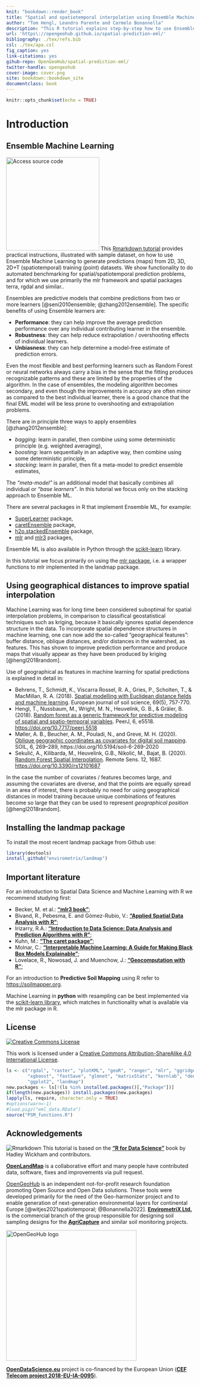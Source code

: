 ```yaml
---
knit: "bookdown::render_book"
title: "Spatial and spatiotemporal interpolation using Ensemble Machine Learning"
author: "Tom Hengl, Leandro Parente and Carmelo Bonannella"
description: "This R tutorial explains step-by-step how to use Ensemble Machine Learning to generate predictions (maps) from 2D, 3D, 2D+T training (point) datasets. We show functionality to do automated benchmarking for spatial/spatiotemporal prediction problems, and for which we use primarily the mlr framework and spatial packages terra, rgdal and similar. In addition, we explain how to plot spatial/spatiotemporal prediction inputs and outputs, including how to do accuracy plots and predictograms. We focus engineering the predictive mapping around three main areas: (a) accuracy performance, (b) computing time, (c) robustness of the algorithms (sensitivity to noise, artifacts etc). More chapters will be added in the future. Contributions are welcome. To discuss issues or report a bug please use the repository homepage."
url: 'https\://opengeohub.github.io/spatial-prediction-eml/'
bibliography: ./tex/refs.bib
csl: ./tex/apa.csl  
fig_caption: yes
link-citations: yes
gihub-repo: OpenGeoHub/spatial-prediction-eml/
twitter-handle: opengeohub
cover-image: cover.png
site: bookdown::bookdown_site
documentclass: book
---
```


```r
knitr::opts_chunk$set(echo = TRUE)
```

# Introduction {.unnumbered}

## Ensemble Machine Learning {.unnumbered}

[![Access source code](cover.jpg){.cover width="250"}](https://opengeohub.github.io/spatial-prediction-eml/) This [Rmarkdown tutorial](https://opengeohub.github.io/spatial-prediction-eml/) provides practical instructions, illustrated with sample 
dataset, on how to use Ensemble Machine Learning to generate predictions (maps) from 
2D, 3D, 2D+T (spatiotemporal) training (point) datasets. We show functionality to do 
automated benchmarking for spatial/spatiotemporal prediction problems, and for which 
we use primarily the mlr framework and spatial packages terra, rgdal and similar..

Ensembles are predictive models that combine predictions from two or more learners 
[@seni2010ensemble; @zhang2012ensemble]. The specific benefits of using Ensemble learners are:

- **Performance**: they can help improve the average prediction performance over any individual contributing learner in the ensemble.
- **Robustness**: they can help reduce extrapolation / overshooting effects of individual learners.
- **Unbiasness**: they can help determine a model-free estimate of prediction errors.

Even the most flexible and best performing learners such as Random Forest or neural 
networks always carry a bias in the sense that the fitting produces recognizable 
patterns and these are limited by the properties of the algorithm. In the case of 
ensembles, the modeling algorithm becomes secondary, and even though the improvements 
in accuracy are often minor as compared to the best individual learner, there is 
a good chance that the final EML model will be less prone to overshooting and 
extrapolation problems.

There are in principle three ways to apply ensembles [@zhang2012ensemble]:

- _bagging_: learn in parallel, then combine using some deterministic principle (e.g. weighted averaging),
- _boosting_: learn sequentially in an adaptive way, then combine using some deterministic principle,
- _stacking_: learn in parallel, then fit a meta-model to predict ensemble estimates,

The _“meta-model”_ is an additional model that basically combines all individual 
or _“base learners”_. In this tutorial we focus only on the stacking approach to Ensemble ML.

There are several packages in R that implement Ensemble ML, for example:

- [SuperLearner](https://cran.r-project.org/web/packages/SuperLearner/vignettes/Guide-to-SuperLearner.html) package,
- [caretEnsemble](https://cran.r-project.org/web/packages/caretEnsemble/vignettes/caretEnsemble-intro.html) package,
- [h2o.stackedEnsemble](http://docs.h2o.ai/h2o-tutorials/latest-stable/tutorials/ensembles-stacking/index.html) package,
- [mlr](https://mlr.mlr-org.com/reference/makeStackedLearner.html) and [mlr3](https://mlr3gallery.mlr-org.com/posts/2020-04-27-tuning-stacking/) packages,

Ensemble ML is also available in Python through the [scikit-learn](https://scikit-learn.org/stable/modules/ensemble.html) library.

In this tutorial we focus primarily on using the [mlr package](https://mlr.mlr-org.com/), 
i.e. a wrapper functions to mlr implemented in the landmap package.

## Using geographical distances to improve spatial interpolation {.unnumbered}

Machine Learning was for long time been considered suboptimal for spatial 
interpolation problems, in comparison to classifical geostatistical techniques 
such as kriging, because it basically ignores spatial dependence structure in 
the data. To incorporate spatial dependence structures in machine learning, one 
can now add the so-called "geographical features": buffer distance, oblique 
distances, and/or distances in the watershed, as features. This has shown to 
improve prediction performance and produce maps that visually appear as they 
have been produced by kriging [@hengl2018random].

Use of geographical as features in machine learning for spatial predictions is explained in detail in:

- Behrens, T., Schmidt, K., Viscarra Rossel, R. A., Gries, P., Scholten, T., & MacMillan, R. A. (2018). [Spatial modelling with Euclidean distance fields and machine learning](https://doi.org/10.1111/ejss.12687). European journal of soil science, 69(5), 757-770.
- Hengl, T., Nussbaum, M., Wright, M. N., Heuvelink, G. B., & Gräler, B. (2018). [Random forest as a generic framework for predictive modeling of spatial and spatio-temporal variables](https://doi.org/10.7717/peerj.5518). PeerJ, 6, e5518. <https://doi.org/10.7717/peerj.5518>  
- Møller, A. B., Beucher, A. M., Pouladi, N., and Greve, M. H. (2020). [Oblique geographic coordinates as covariates for digital soil mapping](https://doi.org/10.5194/soil-6-269-2020). SOIL, 6, 269–289, https://doi.org/10.5194/soil-6-269-2020
- Sekulić, A., Kilibarda, M., Heuvelink, G.B., Nikolić, M., Bajat, B. (2020). [Random Forest Spatial Interpolation](https://doi.org/10.3390/rs12101687). Remote Sens. 12, 1687. <https://doi.org/10.3390/rs12101687>  

In the case the number of covariates / features becomes large, and assuming the 
covariates are diverse, and that the points are equally spread in an area of 
interest, there is probably no need for using geographical distances in model 
training because unique combinations of features become so large that they can 
be used to represent _geographical position_ [@hengl2018random].

## Installing the landmap package {.unnumbered}

To install the most recent landmap package from Github use:

```r
library(devtools)
install_github("envirometrix/landmap")
```

## Important literature {.unnumbered}

For an introduction to Spatial Data Science and Machine Learning with R we 
recommend studying first:

- Becker, M. et al.: **[“mlr3 book”](https://mlr3book.mlr-org.com/)**;  
- Bivand, R., Pebesma, E. and Gómez-Rubio, V.: **[“Applied Spatial Data Analysis with R”](https://asdar-book.org/)**;  
- Irizarry, R.A.: **[“Introduction to Data Science: Data Analysis and Prediction Algorithms with R”](https://rafalab.github.io/dsbook/)**;  
- Kuhn, M.: **[“The caret package”](https://topepo.github.io/caret/)**;  
- Molnar, C.: **[“Interpretable Machine Learning: A Guide for Making Black Box Models Explainable”](https://christophm.github.io/interpretable-ml-book/)**;  
- Lovelace, R., Nowosad, J. and Muenchow, J.: **[“Geocomputation with R”](https://geocompr.robinlovelace.net/)**;  

For an introduction to **Predictive Soil Mapping** using R refer to <https://soilmapper.org>.

Machine Learning in **python** with resampling can be best implemented via the 
[scikit-learn library](https://scikit-learn.org/stable/), which matches in 
functionality what is available via the mlr package in R.

## License {.unnumbered}

[<img alt="Creative Commons License" style="border-width:0" src="https://i.creativecommons.org/l/by-sa/4.0/88x31.png" />](http://creativecommons.org/licenses/by-sa/4.0/)

This work is licensed under a [Creative Commons Attribution-ShareAlike 4.0 International License](http://creativecommons.org/licenses/by-sa/4.0/).

```r
ls <- c("rgdal", "raster", "plotKML", "geoR", "ranger", "mlr", "ggridges", "viridis",
        "xgboost", "fastSave", "glmnet", "matrixStats", "kernlab", "deepnet", 
        "ggplot2", "landmap")
new.packages <- ls[!(ls %in% installed.packages()[,"Package"])]
if(length(new.packages)) install.packages(new.packages)
lapply(ls, require, character.only = TRUE)
#options(warn=-1)
#load.pigz("eml_data.RData")
source("PSM_functions.R")
```

## Acknowledgements {.unnumbered}

![Rmarkdown](tex/R_logo.svg.png "R project") This tutorial is based on the **[“R for Data Science”](https://r4ds.had.co.nz/)** 
book by Hadley Wickham and contributors.

**[OpenLandMap](https://openlandmap.org)** is a collaborative effort and many people 
have contributed data, software, fixes and improvements via pull request. 

[OpenGeoHub](https://opengeohub.org) is an independent not-for-profit research 
foundation promoting Open Source and Open Data solutions. These tools were developed 
primarily for the need of the Geo-harmonizer project and to enable generation of 
next-generation environmental layers for continental Europe [@witjes2021spatiotemporal; @Bonannella2022].
**[EnvirometriX Ltd.](https://envirometrix.nl)** is the commercial branch of the group 
responsible for designing soil sampling designs for the **[AgriCapture](https://agricaptureco2.eu/)** 
and similar soil monitoring projects.

[<img src="tex/opengeohub_logo_ml.png" alt="OpenGeoHub logo" width="350"/>](https://opengeohub.org)

**[OpenDataScience.eu](https://opendatascience.eu/)** project is co-financed by the European Union (**[CEF Telecom project 2018-EU-IA-0095](https://ec.europa.eu/inea/en/connecting-europe-facility/cef-telecom/2018-eu-ia-0095)**).
